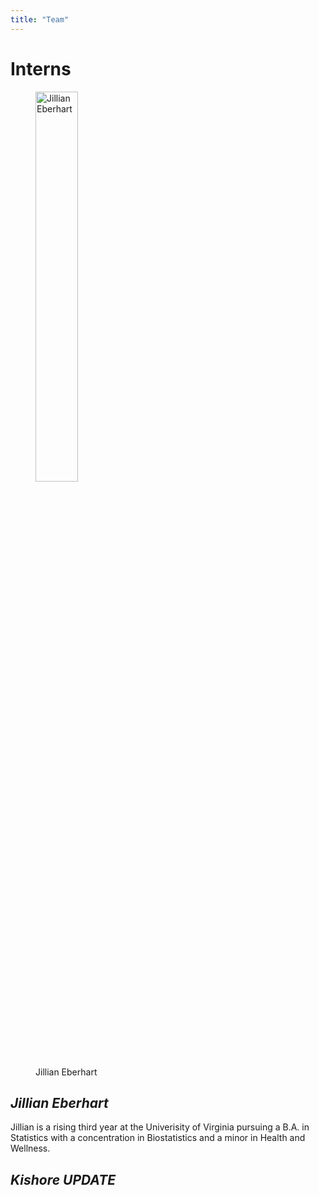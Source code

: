 ```yaml
---
title: "Team"
---
```


# Interns
![Jillian Eberhart](www/JillEberhart.png){width=40% }</center>

## *Jillian Eberhart*
Jillian is a rising third year at the Univerisity of Virginia pursuing a B.A. in Statistics with a concentration in Biostatistics and a minor in Health and Wellness. 

## *Kishore UPDATE *

#
